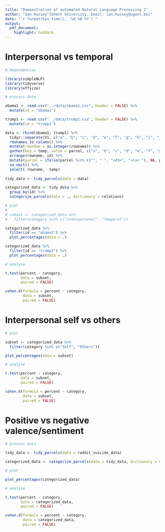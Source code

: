 ```yaml
---
title: "Demonstration of automated Natural Language Processing 2"
author: "Ian Hussey^[Ghent University. Email: ian.hussey@ugent.be]"
date: "`r format(Sys.time(), '%d %B %Y')`"
output:
  pdf_document:
    highlight: haddock
---
```


# Interpersonal vs temporal

```r

# dependencies

library(simpleNLP)
library(tidyverse)
library(effsize)

# process data

obama1 <- read.csv("../data/obama1.csv", header = FALSE) %>%
  mutate(id = "obama1")

trump1 <- read.csv("../data/trump1.csv", header = FALSE) %>%
  mutate(id = "trump1")

data <- rbind(obama1, trump1) %>%
  tidyr::separate(V1, c("a", "b", "c", "d", "e", "f", "g", "h", "i", "j"), sep = "\\.", extra = "warn", fill = "right") %>%
  rownames_to_column() %>%
  mutate(rowname = as.integer(rowname)) %>%
  gather(key = temp, value = parcel, c("a", "b", "c", "d", "e", "f", "g", "h", "i", "j")) %>%
  arrange(rowname, id) %>%
  mutate(parcel = ifelse(parcel %in% c("", " ", "<d3>", "<ca> "), NA, parcel)) %>%
  na.omit() %>%
  select(-rowname, -temp)
  
tidy_data <- tidy_parcels(data = data)

categorized_data <- tidy_data %>%
  group_by(id) %>%
  categorize_parcels(data = ., dictionary = relations)

# plot
# 
# subset <- categorized_data %>%
#   filter(category %in% c("Interpersonal", "Temporal"))

categorized_data %>%
  filter(id == "obama1") %>%
  plot_percentages(data = .)

categorized_data %>%
  filter(id == "trump1") %>%
  plot_percentages(data = .)

# analyse

t.test(percent ~ category,
       data = subset,
       paired = FALSE)

cohen.d(formula = percent ~ category,
        data = subset,
        paired = FALSE)

```

# Interpersonal self vs others

```r

# plot 

subset <- categorized_data %>%
  filter(category %in% c("Self", "Others"))

plot_percentages(data = subset)

# analyse

t.test(percent ~ category,
       data = subset,
       paired = FALSE)

cohen.d(formula = percent ~ category,
        data = subset,
        paired = FALSE)

```

# Positive vs negative valence/sentiment

```r

# process data

tidy_data <- tidy_parcels(data = reddit_suicide_data)

categorized_data <- categorize_parcels(data = tidy_data, dictionary = valence)

# plot

plot_percentages(categorized_data)

# analyse

t.test(percent ~ category,
       data = categorized_data,
       paired = FALSE)

cohen.d(formula = percent ~ category,
        data = categorized_data,
        paired = FALSE)

```

